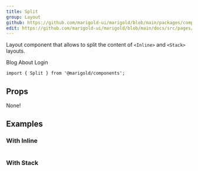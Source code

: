 ```yaml
---
title: Split
group: Layout
github: https://github.com/marigold-ui/marigold/blob/main/packages/components/src/Slider/Slider.tsx
edit: https://github.com/marigold-ui/marigold/blob/main/docs/src/pages/components/slider.mdx
---
```


Layout component that allows to split the content of `<Inline>` and `<Stack>` layouts.

<Preview>
  <Box css={{ px: 'small', py: 'xsmall', bg: 'gray30', borderRadius: 'large' }}>
    <Inline space="medium">
      <Text>Blog</Text>
      <Text>About</Text>
      <Split />
      <Text>Login</Text>
    </Inline>
  </Box>
</Preview>

```tsx
import { Split } from '@marigold/components';
```

## Props

None!

## Examples

### With Inline

```tsx preview file=components/Split/split-inline.demo.tsx

```

### With Stack

```tsx preview file=components/Split/split-stack.demo.tsx

```
